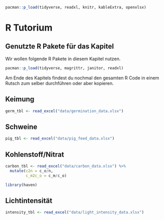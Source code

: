 ```r
pacman::p_load(tidyverse, readxl, knitr, kableExtra, openxlsx)
```

# R Tutorium

## Genutzte R Pakete für das Kapitel

Wir wollen folgende R Pakete in diesem Kapitel nutzen.

```r
pacman::p_load(tidyverse, magrittr, janitor, readxl)
```

Am Ende des Kapitels findest du nochmal den gesamten R Code in einem Rutsch zum selber durchführen oder aber kopieren.

## Keimung

```r
germ_tbl <- read_excel("data/germination_data.xlsx")


```

## Schweine

```r
pig_tbl <- read_excel("data/pig_feed_data.xlsx")


```

## Kohlenstoff/Nitrat

```r
carbon_tbl <- read_excel("data/carbon_data.xlsx") %>% 
  mutate(c2n = c_o/n,
         c_m2c_o = c_m/c_o)

library(haven)

```

## Lichtintensität

```r

intensity_tbl <- read_excel("data/light_intensity_data.xlsx")

```
